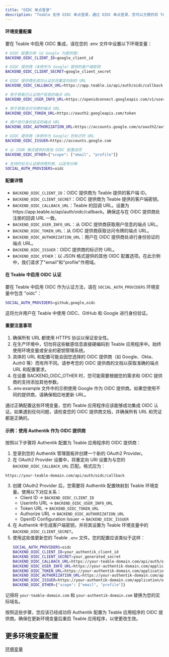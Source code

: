 ```yaml
---
title: "OIDC 单点登录"
description: "Teable 支持 OIDC 单点登录，通过 OIDC 单点登录，您可以方便的将 Teable 与外部系统进行集成，实现用户认证和授权。"
---
```


#### 环境变量配置

要在 Teable 中启用 OIDC 集成，请在您的 .env 文件中设置以下环境变量：

```sh
# OIDC 配置示例（以 Google 为提供商）
BACKEND_OIDC_CLIENT_ID=google_client_id

# OIDC 提供商（本例中为 Google）提供的客户端密钥
BACKEND_OIDC_CLIENT_SECRET=google_client_secret

# OIDC 提供商在成功认证后将重定向到的 URL
BACKEND_OIDC_CALLBACK_URL=https://app.teable.io/api/auth/oidc/callback

# 用于获取已认证用户信息的端点 URL
BACKEND_OIDC_USER_INFO_URL=https://openidconnect.googleapis.com/v1/userinfo

# 用于获取访问令牌的端点 URL
BACKEND_OIDC_TOKEN_URL=https://oauth2.googleapis.com/token

# 用户进行身份验证的端点 URL
BACKEND_OIDC_AUTHORIZATION_URL=https://accounts.google.com/o/oauth2/auth

# OIDC 提供商（本例中为 Google）的标识符 URL
BACKEND_OIDC_ISSUER=https://accounts.google.com

# 以 JSON 格式提供的其他 OIDC 配置选项
BACKEND_OIDC_OTHER={"scope": ["email", "profile"]}

# 支持的社交认证提供商列表，以逗号分隔
SOCIAL_AUTH_PROVIDERS=oidc
```

#### 配置详情

* `BACKEND_OIDC_CLIENT_ID`：OIDC 提供商为 Teable 提供的客户端 ID。
* `BACKEND_OIDC_CLIENT_SECRET`：OIDC 提供商为 Teable 提供的客户端密钥。
* `BACKEND_OIDC_CALLBACK_URL`：Teable 的回调 URL。设置为 https\://app.teable.io/api/auth/oidc/callback。确保这与在 OIDC 提供商处注册的回调 URL 一致。
* `BACKEND_OIDC_USER_INFO_URL`：从 OIDC 提供商获取用户信息的端点 URL。
* `BACKEND_OIDC_TOKEN_URL`：从 OIDC 提供商获取访问令牌的端点 URL。
* `BACKEND_OIDC_AUTHORIZATION_URL`：用户在 OIDC 提供商处进行身份验证的端点 URL。
* `BACKEND_OIDC_ISSUER`：OIDC 提供商的标识符 URL。
* `BACKEND_OIDC_OTHER`：以 JSON 格式提供的其他 OIDC 配置选项。在此示例中，我们请求了"email"和"profile"作用域。

#### 在 Teable 中启用 OIDC 认证

要在 Teable 中启用 OIDC 作为认证方法，请在 `SOCIAL_AUTH_PROVIDERS` 环境变量中包含 "oidc"：

```sh
SOCIAL_AUTH_PROVIDERS=github,google,oidc
```

这将允许用户在 Teable 中使用 OIDC、GitHub 和 Google 进行身份验证。

#### 重要注意事项

1. 确保所有 URL 都使用 HTTPS 协议以保证安全性。
2. 在生产环境中，切勿将这些敏感信息直接硬编码到 Teable 应用程序中。始终使用环境变量或安全的密钥管理系统。
3. 具体的 URL 和配置可能会因您选择的 OIDC 提供商（如 Google、Okta、Auth0 等）而有所不同。请参考您的 OIDC 提供商的文档以获取准确的端点 URL 和配置要求。
4. 在设置 BACKEND\_OIDC\_OTHER 时，您可能需要根据您的需求和 OIDC 提供商的支持添加其他参数。
5. .env.example 文件中的示例使用 Google 作为 OIDC 提供商。如果您使用不同的提供商，请确保相应地更新 URL。

通过正确配置这些环境变量，您的 Teable 应用程序应该能够成功集成 OIDC 认证。如果遇到任何问题，请检查您的 OIDC 提供商文档，并确保所有 URL 和凭证都是正确的。

#### 示例：使用 Authentik 作为 OIDC 提供商

按照以下步骤将 Authentik 配置为 Teable 应用程序的 OIDC 提供商：
1. 登录到您的 Authentik 管理面板并创建一个新的 OAuth2 Provider。
2. 在 OAuth2 Provider 设置中，将重定向 URI 设置为与您的 `BACKEND_OIDC_CALLBACK_URL` 匹配。格式应为：
  ```
  https://your-teable-domain.com/api/auth/oidc/callback
  ```
3. 创建 OAuth2 Provider 后，您需要将 Authentik 配置映射到 Teable 环境变量。使用以下对应关系：
   * Client ID → `BACKEND_OIDC_CLIENT_ID`
   * Userinfo URL → `BACKEND_OIDC_USER_INFO_URL`
   * Token URL → `BACKEND_OIDC_TOKEN_URL`
   * Authorize URL → `BACKEND_OIDC_AUTHORIZATION_URL`
   * OpenID Configuration Issuer → `BACKEND_OIDC_ISSUER`
4. 在 Authentik 中生成客户端密钥，并将其设置为 Teable 环境变量中的 `BACKEND_OIDC_CLIENT_SECRET`。
5. 使用这些值更新您的 Teable `.env` 文件。您的配置应该类似于这样：
   ```sh
   SOCIAL_AUTH_PROVIDERS=oidc
   BACKEND_OIDC_CLIENT_ID=your_authentik_client_id
   BACKEND_OIDC_CLIENT_SECRET=your_generated_secret
   BACKEND_OIDC_CALLBACK_URL=https://your-teable-domain.com/api/auth/oidc/callback
   BACKEND_OIDC_USER_INFO_URL=https://your-authentik-domain.com/application/o/userinfo
   BACKEND_OIDC_TOKEN_URL=https://your-authentik-domain.com/application/o/token
   BACKEND_OIDC_AUTHORIZATION_URL=https://your-authentik-domain.com/application/o/authorize
   BACKEND_OIDC_ISSUER=https://your-authentik-domain.com/application/o/teable
   BACKEND_OIDC_OTHER={"scope": ["email", "profile"]}
   ```

记得将 `your-teable-domain.com` 和 `your-authentik-domain.com` 替换为您的实际域名。

按照这些步骤，您应该已经成功将 Authentik 配置为 Teable 应用程序的 OIDC 提供商。确保在更新环境变量后重启 Teable 应用程序，以使更改生效。

## 更多环境变量配置

[环境变量](/zh/deploy/env)
